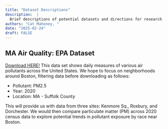 ```yaml
---
title: "Dataset Descriptions"
description:  |
  Brief descriptions of potential datasets and directions for research.
authors: "Cat Mahoney, "
date: "2025-02-24"
draft: FALSE
---
```


## MA Air Quality: EPA Dataset
[Download HERE!](https://www.epa.gov/outdoor-air-quality-data/download-daily-data) 
This data set shows daily measures of various air pollutants across the United States. We hope to focus on neighborhoods around Boston, filtering data before downloading as follows:

* Pollutant: PM2.5
* Year: 2020
* Location: MA - Suffolk County

This will provide us with data from three sites: Kenmore Sq., Roxbury, and Dorchester. We would then compare particulate matter (PM) across 2020 census data to explore potential trends in pollutant exposure by race near Boston.